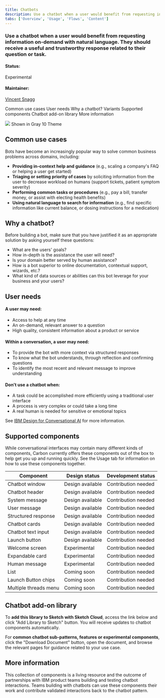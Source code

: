 ```yaml
---
title: Chatbots
description: Use a chatbot when a user would benefit from requesting information on-demand with natural language. They should receive a useful and trustworthy response related to their question or task.
tabs: ['Overview', 'Usage', 'Flows', 'Content']
---
```



### Use a chatbot when a user would benefit from requesting information on-demand with natural language. They should receive a useful and trustworthy response related to their question or task.

#### Status:

Experimental

#### Maintainer:

[Vincent Snagg](https://github.com/vincentsnagg)

<AnchorLinks>

<AnchorLink>Common use cases</AnchorLink>
<AnchorLink>User needs</AnchorLink>
<AnchorLink>Why a chatbot?</AnchorLink>
<AnchorLink>Variants</AnchorLink>
<AnchorLink>Supported components</AnchorLink>
<AnchorLink>Chatbot add-on library</AnchorLink>
<AnchorLink>More information</AnchorLink>

</AnchorLinks>

<Image src="/images/chatbot-0.png" />

<Caption>Shown in Gray 10 Theme</Caption>

## Common use cases

Bots have become an increasingly popular way to solve common business problems across domains, including:

- **Providing in-context help and guidance** (e.g., scaling a company's FAQ or helping a user get started)
- **Triaging or setting priority of cases** by soliciting information from the user to decrease workload on humans (support tickets, patient symptom severity)
- **Performing common tasks or procedures** (e.g., pay a bill, transfer money, or assist with electing health benefits)
- **Using natural language to search for information** (e.g., find specific information like current balance, or dosing instructions for a medication)

## Why a chatbot?

Before building a bot, make sure that you have justified it as an appropriate solution by asking yourself these questions:

- What are the users' goals?
- How in-depth is the assistance the user will need?
- Is your domain better served by human assistance?
- How is a bot superior to online documentation, contextual support, wizards, etc.?
- What kind of data sources or abilities can this bot leverage for your business and your users?

## User needs

#### A user may need:

- Access to help at any time
- An on-demand, relevant answer to a question
- High quality, consistent information about a product or service

#### Within a conversation, a user may need:

- To provide the bot with more context via structured responses
- To know what the bot understands, through reflection and confirming questions
- To identify the most recent and relevant message to improve understanding

#### Don't use a chatbot when:

- A task could be accomplished more efficiently using a traditional user interface
- A process is very complex or could take a long time
- A real human is needed for sensitive or emotional topics

See [IBM Design for Conversational AI](https://www.ibm.com/design/ai/conversation) for more information.

## Supported components

While conversational interfaces may contain many different kinds of components, Carbon currently offers these components out of the box to help get you up and running quickly. See the Usage tab for information on how to use these components together.

| Component             | Design status                            | Development status                               |
| --------------------- | ---------------------------------------- | ------------------------------------------------ |
| Chatbot window        | <Tag type="green">Design available</Tag> | <Tag type="cool-gray"> Contribution needed</Tag> |
| Chatbot header        | <Tag type="green">Design available</Tag> | <Tag type="cool-gray"> Contribution needed</Tag> |
| System message        | <Tag type="green">Design available</Tag> | <Tag type="cool-gray"> Contribution needed</Tag> |
| User message          | <Tag type="green">Design available</Tag> | <Tag type="cool-gray"> Contribution needed</Tag> |
| Structured response   | <Tag type="green">Design available</Tag> | <Tag type="cool-gray"> Contribution needed</Tag> |
| Chatbot cards         | <Tag type="green">Design available</Tag> | <Tag type="cool-gray"> Contribution needed</Tag> |
| Chatbot text input    | <Tag type="green">Design available</Tag> | <Tag type="cool-gray"> Contribution needed</Tag> |
| Launch button         | <Tag type="green">Design available</Tag> | <Tag type="cool-gray"> Contribution needed</Tag> |
| Welcome screen        | <Tag type="teal"> Experimental </Tag>    | <Tag type="cool-gray"> Contribution needed</Tag> |
| Expandable card       | <Tag type="teal"> Experimental </Tag>    | <Tag type="cool-gray"> Contribution needed</Tag> |
| Human message         | <Tag type="teal"> Experimental </Tag>    | <Tag type="cool-gray"> Contribution needed</Tag> |
| List                  | <Tag type="purple"> Coming soon </Tag>   | <Tag type="cool-gray"> Contribution needed</Tag> |
| Launch Button chips   | <Tag type="purple"> Coming soon </Tag>   | <Tag type="cool-gray"> Contribution needed</Tag> |
| Multiple threads menu | <Tag type="purple"> Coming soon </Tag>   | <Tag type="cool-gray"> Contribution needed</Tag> |

## Chatbot add-on library

To **add this library to Sketch with Sketch Cloud**, access the link below and click "Add Library to Sketch" button. You will receive updates to chatbot components automatically.

For **common chatbot sub-patterns, features or experimental components**, click the "Download Document" button, open the document, and browse the relevant pages for guidance related to your use case.

<Column colMd={4} colLg={4} noGutterSm>
  <ResourceCard
    subTitle="Sketch library"
    title="Chatbot Design Kit"
    aspectRatio="2:1"
    actionIcon="download"
    href="https://sketch.cloud/s/k8j5g">
    <MdxIcon name="sketch" />
  </ResourceCard>
</Column>

## More information

This collection of components is a living resource and the outcome of partnerships with IBM product teams building and testing chatbot interactions. Teams building with chatbots can use these components their work and contribute validated interactions back to the chatbot pattern.

